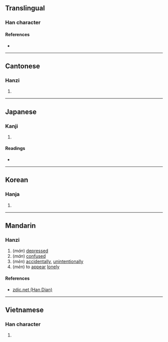 {{character info/new}}
==Translingual==

===Han character===
{{Han char|rn=61|rad=心|as=07|sn=10|four=97016|canj=PNAU|ids=⿰忄免}}

====References====
* {{Han ref|kx=0387.230|dkj=10664|dj=0720.050|hdz=42306.080|uh=6097|ud=24727|bh=D1AB|bd=53675}}

----

==Cantonese==

===Hanzi===
{{yue-hanzi|jyut=[[mun4]], [[mun5]]|y=mun4, mun5}}

# {{defn|lang=yue|sort=心07}}

----

==Japanese==

===Kanji===
{{ja-kanji|grade=|rs=心07}}

# {{defn|lang=ja|sort=心07}}

====Readings====
* {{ja-readings|on=[[ばん]] (ban)|kun=}}

----

==Korean==

===Hanja===
{{ko-hanja|hangeul=문|eumhun=|rv=mun|mr=mun|y=mun}}

# {{defn|lang=ko|sort=心07}}

----

==Mandarin==

===Hanzi===
{{cmn-hanzi|pin=[[mán]] ([[man2]]), [[mèn]] ([[men4]])|wg=man<sup>2</sup>, men<sup>4</sup>}}

# (''mán'') [[depressed]]
# (''mán'') [[confuse]]d
# (''mèn'') [[accidentally]], [[unintentionally]]
# (''mèn'') to [[appear]] [[lonely]]

====References====
* [http://www.zdic.net/z/19/js/6097.htm zdic.net (Han Dian)]

----

==Vietnamese==

===Han character===
{{vi-readings|rs=心07|hanviet=mến}}

# {{defn|lang=vi|sort=心07}}